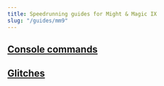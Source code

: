 ```yaml
---
title: Speedrunning guides for Might & Magic IX
slug: "/guides/mm9"
---
```


## [Console commands](/guides/mm9/console-commands "Console commands")

## [Glitches](/guides/mm9/glitches "Glitches")